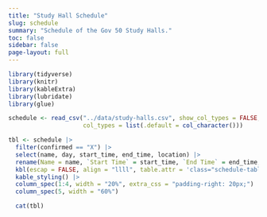 ```yaml
---
title: "Study Hall Schedule"
slug: schedule
summary: "Schedule of the Gov 50 Study Halls."
toc: false
sidebar: false
page-layout: full
---
```

 
 
```r
library(tidyverse)
library(knitr)
library(kableExtra)
library(lubridate)
library(glue)

schedule <- read_csv("../data/study-halls.csv", show_col_types = FALSE,
                     col_types = list(.default = col_character())) 
```
 
 
    
 
```r
tbl <- schedule |>
  filter(confirmed == "X") |>  
  select(name, day, start_time, end_time, location) |>
  rename(Name = name, `Start Time` = start_time, `End Time` = end_time, Location = location) |>  
  kbl(escap = FALSE, align = "llll", table.attr = 'class="schedule-table"') |>
  kable_styling() |>    
  column_spec(1:4, width = "20%", extra_css = "padding-right: 20px;") |>  
  column_spec(5, width = "60%") 

  cat(tbl)
```

 
